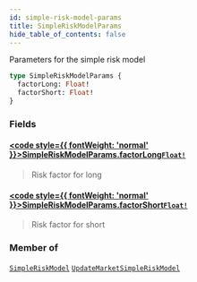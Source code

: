 ```yaml
---
id: simple-risk-model-params
title: SimpleRiskModelParams
hide_table_of_contents: false
---
```








Parameters for the simple risk model

```graphql
type SimpleRiskModelParams {
  factorLong: Float!
  factorShort: Float!
}
```


### Fields

#### [<code style={{ fontWeight: 'normal' }}>SimpleRiskModelParams.<b>factorLong</b></code>](#)<Bullet />[`Float!`](/mainnet/api/graphql/scalars/float) <Badge class="secondary" text="non-null"/> <Badge class="secondary" text="scalar"/>
> Risk factor for long
> 

#### [<code style={{ fontWeight: 'normal' }}>SimpleRiskModelParams.<b>factorShort</b></code>](#)<Bullet />[`Float!`](/mainnet/api/graphql/scalars/float) <Badge class="secondary" text="non-null"/> <Badge class="secondary" text="scalar"/>
> Risk factor for short
> 



### Member of

[`SimpleRiskModel`](/mainnet/api/graphql/objects/simple-risk-model)  <Badge class="secondary" text="object"/><Bullet />[`UpdateMarketSimpleRiskModel`](/mainnet/api/graphql/objects/update-market-simple-risk-model)  <Badge class="secondary" text="object"/>



